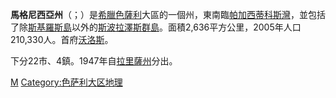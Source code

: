 {{noteTA
|1=zh-hans:沃洛斯; zh-tw:佛洛斯
}}
{{Infobox Pref GR
|name = 馬格尼西亞
|name_local = Νομός Μαγνησίας
|image_map =  GreeceMagnesia.png
|periph = [[色薩利|色薩利]]
|capital = [[沃洛斯|沃洛斯]]
|population = 210330 
|population_as_of = 2005
|pop_rank = 10th
|popdens_rank = 12th
|area = 2636
|area_rank = 21st
|postal_code = 37x xx - 38x xx
|area_code = 242x0
|licence = ΒΟ
|provinces = 3
|municip = 22
|commun = 4
|ISO = GR-43
|website = [http://www.magnesia.gr/ www.magnesia.gr]
|munic_map = Magnesia municipalities numbered.svg}}
'''馬格尼西亞州'''（{{lang-el|Μαγνησία}}；{{IPA2|maɣniˈsia}}）是[[希臘|希臘]][[色薩利|色薩利]]大區的一個州，東南臨[[帕加西蒂科斯灣|帕加西蒂科斯灣]]，並包括了除[[斯基羅斯島|斯基羅斯島]]以外的[[斯波拉澤斯群島|斯波拉澤斯群島]]。面積2,636平方公里，2005年人口210,330人。首府[[沃洛斯|沃洛斯]]。

下分22市、4鎮。1947年自[[拉里薩州|拉里薩州]]分出。

{{Greece-stub}}

[[Category:希臘州份|Μ]]
[[Category:色萨利大区地理|Category:色萨利大区地理]]